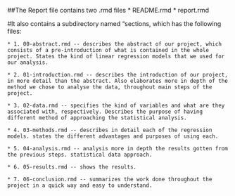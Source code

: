 ##The Report file contains two .rmd files 
	* README.rmd
	* report.rmd

#It also contains a subdirectory named "sections, which has the following files: 

	* 1. 00-abstract.rmd -- describes the abstract of our project, which consists of a pre-introduction of what is contained in the whole project. States the kind of linear regression models that we used for our analysis. 

	* 2. 01-introduction.rmd -- describes the introduction of our project, in more detail than the abstract. Also elaborates more in depth of the method we chose to analyse the data, throughout main steps of the project. 

	* 3. 02-data.rmd -- specifies the kind of variables and what are they associated with, respectively. Describes the purpose of having different method of approaching the statistical analysis. 

	* 4. 03-methods.rmd -- describes in detail each of the regression models. states the different advantages and purposes of using each.

	* 5. 04-analysis.rmd -- analysis more in depth the results gotten from the previous steps. statistical data approach. 

	* 6. 05-results.rmd -- shows the results. 

	* 7. 06-conclusion.rmd -- summarizes the work done throughout the project in a quick way and easy to understand. 